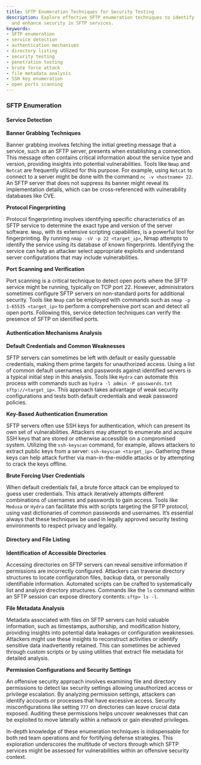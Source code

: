 ```yaml
---
title: SFTP Enumeration Techniques for Security Testing
description: Explore effective SFTP enumeration techniques to identify vulnerabilities
  and enhance security in SFTP services.
keywords:
- SFTP enumeration
- service detection
- authentication mechanisms
- directory listing
- security testing
- penetration testing
- brute force attack
- file metadata analysis
- SSH key enumeration
- open ports scanning
---
```


### SFTP Enumeration

#### Service Detection

**Banner Grabbing Techniques**

Banner grabbing involves fetching the initial greeting message that a service, such as an SFTP server, presents when establishing a connection. This message often contains critical information about the service type and version, providing insights into potential vulnerabilities. Tools like `Nmap` and `Netcat` are frequently utilized for this purpose. For example, using `Netcat` to connect to a server might be done with the command `nc -v <hostname> 22`. An SFTP server that does not suppress its banner might reveal its implementation details, which can be cross-referenced with vulnerability databases like CVE.

**Protocol Fingerprinting**

Protocol fingerprinting involves identifying specific characteristics of an SFTP service to determine the exact type and version of the server software. `Nmap`, with its extensive scripting capabilities, is a powerful tool for fingerprinting. By running `nmap -sV -p 22 <target_ip>`, Nmap attempts to identify the service using its database of known fingerprints. Identifying the service can help an attacker select appropriate exploits and understand server configurations that may include vulnerabilities.

**Port Scanning and Verification**

Port scanning is a critical technique to detect open ports where the SFTP service might be running, typically on TCP port 22. However, administrators sometimes configure SFTP servers on non-standard ports for additional security. Tools like `Nmap` can be employed with commands such as `nmap -p 1-65535 <target_ip>` to perform a comprehensive port scan and detect all open ports. Following this, service detection techniques can verify the presence of SFTP on identified ports.

#### Authentication Mechanisms Analysis

**Default Credentials and Common Weaknesses**

SFTP servers can sometimes be left with default or easily guessable credentials, making them prime targets for unauthorized access. Using a list of common default usernames and passwords against identified servers is a typical initial step in this analysis. Tools like `Hydra` can automate this process with commands such as `hydra -l admin -P passwords.txt sftp://<target_ip>`. This approach takes advantage of weak security configurations and tests both default credentials and weak password policies.

**Key-Based Authentication Enumeration**

SFTP servers often use SSH keys for authentication, which can present its own set of vulnerabilities. Attackers may attempt to enumerate and acquire SSH keys that are stored or otherwise accessible on a compromised system. Utilizing the `ssh-keyscan` command, for example, allows attackers to extract public keys from a server: `ssh-keyscan <target_ip>`. Gathering these keys can help attack further via man-in-the-middle attacks or by attempting to crack the keys offline.

**Brute Forcing User Credentials**

When default credentials fail, a brute force attack can be employed to guess user credentials. This attack iteratively attempts different combinations of usernames and passwords to gain access. Tools like `Medusa` or `Hydra` can facilitate this with scripts targeting the SFTP protocol, using vast dictionaries of common passwords and usernames. It’s essential always that these techniques be used in legally approved security testing environments to respect privacy and legality.

#### Directory and File Listing

**Identification of Accessible Directories**

Accessing directories on SFTP servers can reveal sensitive information if permissions are incorrectly configured. Attackers can traverse directory structures to locate configuration files, backup data, or personally identifiable information. Automated scripts can be crafted to systematically list and analyze directory structures. Commands like the `ls` command within an SFTP session can expose directory contents: `sftp> ls -l`.

**File Metadata Analysis**

Metadata associated with files on SFTP servers can hold valuable information, such as timestamps, authorship, and modification history, providing insights into potential data leakages or configuration weaknesses. Attackers might use these insights to reconstruct activities or identify sensitive data inadvertently retained. This can sometimes be achieved through custom scripts or by using utilities that extract file metadata for detailed analysis.

**Permission Configurations and Security Settings**

An offensive security approach involves examining file and directory permissions to detect lax security settings allowing unauthorized access or privilege escalation. By analyzing permission settings, attackers can identify accounts or processes that have excessive access. Security misconfigurations like setting `777` on directories can leave crucial data exposed. Auditing these permissions helps uncover weaknesses that can be exploited to move laterally within a network or gain elevated privileges.

In-depth knowledge of these enumeration techniques is indispensable for both red team operations and for fortifying defense strategies. This exploration underscores the multitude of vectors through which SFTP services might be assessed for vulnerabilities within an offensive security context.